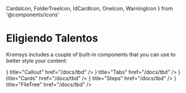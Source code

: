   CardsIcon,
  FolderTreeIcon,
  IdCardIcon,
  OneIcon,
  WarningIcon
} from '@components/icons'

# Eligiendo Talentos

Kromsys includes a couple of built-in components that you can use to better style
your content:

<Cards>
  <Card
    icon={<WarningIcon />}
    title="Callout"
    href="/docs/tbd"
  />
  <Card icon={<CardsIcon />} title="Tabs" href="/docs/tbd" />
  <Card
    icon={<IdCardIcon />}
    title="Cards"
    href="/docs/tbd"
  />
  <Card icon={<OneIcon />} title="Steps" href="/docs/tbd" />
  <Card
    icon={<FolderTreeIcon className="h-5 w-5" />}
    title="FileTree"
    href="/docs/tbd"
  />
</Cards>
